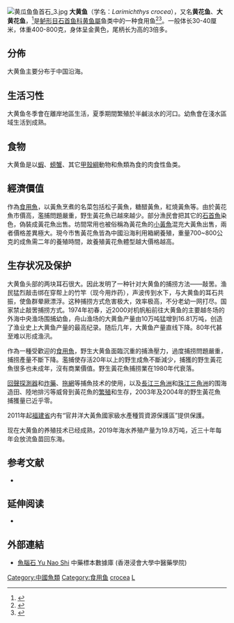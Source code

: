 {{Speciesbox
| genus = Larimichthys
| species = crocea
| image = 东海大黄鱼.jpg
| status = CR
| status_system = IUCN3.1
| authority = Richardson, 1846
| synonyms = *''Pseudosciaena crocea'' <small>Richardson, 1846</small>
}}
[[File:黄瓜鱼鱼首石_3.jpg|thumb]]
'''大黄鱼'''（学名：''Larimichthys crocea''），又名'''黄花鱼'''、'''大黄花鱼'''，<ref>{{cite web|url=http://news.ifeng.com/gundong/detail_2013_12/24/32411046_0.shtml|title=月黑风高夜 捕捞大黄鱼|publisher=[[凤凰网|凤凰网]]|date=2013年12月24日|accessdate=2017年3月5日|archive-date=2020年6月3日|archive-url=https://web.archive.org/web/20200603211710/http://news.ifeng.com/gundong/detail_2013_12/24/32411046_0.shtml|dead-url=no}}</ref>是[[鲈形目|鲈形目]][[石首鱼科|石首鱼科]][[黄鱼屬|黄鱼屬]]鱼类中的一种食用鱼<ref>{{Cite book | author = 时继田 谢宇 刘军 | title = 《食用本草-上卷》 | location = 天津 | publisher = 天津古籍出版社 | ISBN = 9787806964392 | accessdate = 2015-03-15 | url = http://xuewen.cnki.net/read-R2010070220000281.html}}</ref><ref>{{cite journal en|author =李智影 邱宁|title = 冬钓长泰河的黄瓜鱼|journal = 钓鱼|issue = 24|publisher = 江苏省出版总社|location = 南京|issn = 1672-5786|url = http://xuewen.cnki.net/DownloadArticle.aspx?filename=DIYU201224020&dbtype=CJFD|format =收费|accessdate = 2015-03-15|date=2012年12月}}</ref>。一般体长30-40厘米，体重400-800克，身体呈金黄色，尾柄长为高的3倍多。

==分佈==
大黄鱼主要分布于中国沿海。

==生活习性==
大黄鱼冬季會在離岸地區生活，夏季期間繁殖於半鹹淡水的河口。幼魚會在淺水區域生活到成熟。

==食物==
大黄鱼是以[[蝦|蝦]]、[[螃蟹|螃蟹]]、其它[[甲殼綱|甲殼綱]]動物和魚類為食的肉食性鱼类。

==經濟價值==
作為[[食用魚|食用魚]]，以黃魚烹煮的名菜包括松子黃魚，糖醋黃魚，紅燒黃魚等。由於黃花魚市價高，濫捕問題嚴重，野生黃花魚已越來越少。部分漁民會把其它的[[石首魚|石首魚]]染色，偽裝成黃花魚出售。坊間常用也被俗稱為黃花魚的[[小黃魚|小黃魚]]混充大黃魚出售，兩者價格差異極大。現今市售黃花魚皆為中國沿海利用箱網養殖，重量700~800公克的成魚需二年的養殖時間，故養殖黃花魚體型越大價格越高。

==生存状况及保护==
大黄鱼头部的两块耳石很大。因此发明了一种针对大黄鱼的捕捞方法——敲罟。渔民猛烈敲击绑在穿帮上的竹竿（现今用炸药），声波传到水下，与大黄鱼的耳石共振，使鱼群晕厥漂浮。这种捕捞方式危害极大，效率极高，不分老幼一网打尽。国家禁止敲罟捕捞方式。1974年初春，近2000对机帆船前往大黄鱼的主要越冬场的外海中央渔场围捕幼鱼，舟山渔场的大黄鱼产量由10万吨猛增到16.81万吨，创造了渔业史上大黄鱼产量的最高纪录。随后几年，大黄鱼产量直线下降。80年代甚至难以形成渔汛。

作為一種受歡迎的[[食用魚|食用魚]]，野生大黄鱼面臨沉重的捕漁壓力，過度捕捞問題嚴重，捕捞產量不斷下降。濫捕使存活20年以上的野生成魚不斷減少，捕獲的野生黃花魚很多也未成年，沒有商業價值。野生黃花魚捕捞業在1980年代衰落。

[[回聲探測器|回聲探測器]]和[[炸藥|炸藥]]、[[拖網|拖網]]等捕魚技术的使用，以及[[長江三角洲|長江三角洲]]和[[珠江三角洲|珠江三角洲]]的围海造田、陸地排污等威脅到黃花魚的[[繁殖|繁殖]]和生存，2003年及2004年的野生黃花魚捕獲量已近乎零。

2011年起[[福建省|福建省]]内有“官井洋大黃魚國家級水產種質資源保護區”提供保護。

现在大黄鱼的养殖技术已经成熟，2019年海水养殖产量为19.8万吨，近三十年每年会放流鱼苗回东海。

==参考文献==
{{reflist}}
{{refbegin}}
*{{FishBase_species|genus=Pseudosciaena|species=crocea|year=2011|month=12}}
{{refend}}

==延伸阅读==
{{refbegin}}
*{{cite journal en|author = 兰永伦 罗秉征|year = 1996|title = 大黄鱼耳石,体长与年龄的关系|journal = 《海洋与湖沼》|issue = 3|publisher = 中国海洋湖沼学会|location = 山东|issn = 0029-814X|url = http://www.cqvip.com/qk/90072X/199603/2018678.html|format = 收费|access-date = 2015-03-15|archive-date = 2021-02-15|archive-url = https://web.archive.org/web/20210215162310/http://www.cqvip.com/qk/90072X/199603/2018678.html|dead-url = no}}
{{refend}}

==外部連結==
* [http://libproject.hkbu.edu.hk/was40/detail?channelid=44273&searchword=herb_id=D00676 魚腦石 Yu Nao Shi] {{Wayback|url=http://libproject.hkbu.edu.hk/was40/detail?channelid=44273&searchword=herb_id=D00676 |date=20210215162321 }} 中藥標本數據庫 (香港浸會大學中醫藥學院) 
{{Taxonbar|from=Q2781521}}

[[Category:中國魚類|Category:中國魚類]]
[[Category:食用鱼|Category:食用鱼]]
[[Category:黄鱼属|crocea]]
[[Category:1846年描述的魚類|L]]